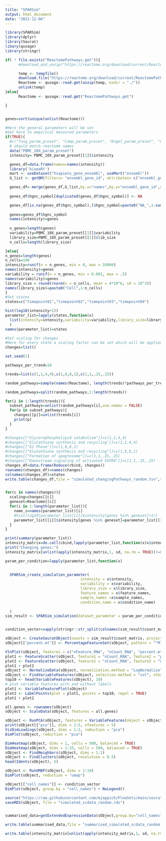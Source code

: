```yaml
---
title: "SPARSim"
output: html_document
date: "2022-12-06"
---
```


```r
library(SPARSim)
library(dplyr)
library(Seurat)
libary(qusage)
library(stringr)
```

```r

if( ! file.exists("ReactomePathways.gmt")){
      #download_and_unzip("https://reactome.org/download/current/ReactomePathways.gmt.zip", ".", "ReactomePathways.gmt.zip", ".")

      temp <- tempfile()
      download.file("https://reactome.org/download/current/ReactomePathways.gmt.zip",temp)
      Reactome <- qusage::read.gmt(unzip(temp, exdir = "./"))
      unlink(temp)
}else{
      Reactome <- qusage::read.gmt("ReactomePathways.gmt")

}


genes=sort(unique(unlist(Reactome)))

```


```r

#Here the general parameters will be set
#Set here to empirical measured parameters
if(TRUE){
  #c("Tung_param_preset", "Camp_param_preset", "Engel_param_preset", "Chu_param_preset", "Horning_param_preset", "Bacher_param_preset", "Brain_10X_param_preset", "T_10X_param_preset", "PBMC_10X_param_preset", "Zheng_param_preset", "Macosko_param_preset", "Saunders_param_preset")
  # should match reactome names
  data("PBMC_10X_param_preset")
  intensity= PBMC_10X_param_preset[[1]]$intensity

  genes_df=data.frame(names=names(intensity))
  library('biomaRt')
  mart <- useDataset("hsapiens_gene_ensembl", useMart("ensembl"))
  G_list <- getBM(filters= "ensembl_gene_id", attributes= c("ensembl_gene_id","hgnc_symbol"),values=genes_df$name,mart= mart)

  genes_df= merge(genes_df,G_list,by.x="names",by.y="ensembl_gene_id",all.x=TRUE)
  
  genes_df$hgnc_symbol[duplicated(genes_df$hgnc_symbol)] <- NA

  genes_df[is.na(genes_df$hgnc_symbol),]$hgnc_symbol=paste0("NA_",1:sum(is.na(genes_df$hgnc_symbol)))
  
  genes=genes_df$hgnc_symbol
  names(intensity)=genes
  
  n_genes=length(genes)
  variability=PBMC_10X_param_preset[[1]]$variability
  library_size=PBMC_10X_param_preset[[1]]$lib_size
  n_cells=length(library_size)

}else{
n_genes=length(genes)
n_cells=100
intensity=runif(n = n_genes, min = 0, max = 10000)
names(intensity)=genes
variability = runif(n = n_genes, min = 0.001, max = .5)
names(variability)=genes
library_size = round(rnorm(n = n_cells, mean = 4*10^6, sd = 10^3))
names(library_size)=paste0("Cell",1:n_cells)
}
#Set states
states=c("timepoint01","timepoint02","timepoint03","timepoint04")

hist(log10(intensity+1))
parameter_list=lapply(states,function(x)
  list(intensity=intensity,variability=variability,library_size=library_size,feature_names=genes,sample_names=paste0(x,"-Cell",1:n_cells),condition_name=x)
  )
names(parameter_list)=states

#Set scaling for changes
#Here for every state a scaling factor can be set which will be applied to every gene in the geneset
changes=list()

set.seed(1) 

pathways_per_trend=10

trends=list(c(1,1,4,4),c(1,8,8,1),c(1,1,.25,.25))

random_pathways=sample(names(Reactome), length(trends)*pathways_per_trend)

random_pathways=split(random_pathways,1:length(trends))

for(i in 1:length(trends)){
  subset_pathways=unlist(random_pathways[i],use.names = FALSE)
  for(p in subset_pathways){
    changes[[p]]=unlist(trends[i])
    print(p)
  }
}

#changes[["Glycerophospholipid catabolism"]]=c(1,1,4,4)
#changes[["Glutathione synthesis and recycling"]]=c(1,1,4,4)
#changes[["G1 Phase"]]=c(1,8,8,1)
#changes[["Glutathione synthesis and recycling"]]=c(1,8,8,1)
#changes[["Formation of apoptosome"]]=c(1,1,.25,.25)
#changes[["Downstream signaling of activated FGFR4"]]=c(1,1,.25,.25)
changes_df=data.frame(Reduce(rbind, changes))
rownames(changes_df)=names(changes)
colnames(changes_df)=states
write.table(changes_df,file = "simulated_changingPathways_random.tsv",sep="\t",row.names = TRUE,col.names=TRUE,quote = FALSE)


for(c in names(changes)){
  scaling=changes[[c]]
  geneset=Reactome[[c]]
  for(i in 1:length(parameter_list)){
    name_i=names(parameter_list)[i]
    #hist(log10(parameter_list[[i]]$intensity[genes %in% geneset]+1))
    parameter_list[[i]]$intensity[genes %in% geneset]=parameter_list[[i]]$intensity[genes %in% geneset]*scaling[i]
  }
}

print(summary(parameter_list))
intensity_matrix=do.call(cbind,lapply(parameter_list,function(x)x$intensity))
print("Changing genes:")
intensity_matrix[unlist(apply(intensity_matrix,1, sd, na.rm = TRUE))!=0, ]
```


```r
param_per_condition=lapply(parameter_list,function(x)
  

  SPARSim_create_simulation_parameter(
                                  intensity = x$intensity, 
                                  variability = x$variability, 
                                  library_size = x$library_size,
                                  feature_names = x$feature_names, 
                                  sample_names =x$sample_names, 
                                  condition_name = x$condition_name)
  
  )
sim_result <- SPARSim_simulation(dataset_parameter = param_per_condition)


condition_vector=sapply(stringr::str_split(colnames(sim_result$count_matrix),"-"), "[[", 1)
```



```r

sObject <- CreateSeuratObject(counts = sim_result$count_matrix, project = "simulated", min.cells = 3, min.features = 200)
sObject[["percent.mt"]] <- PercentageFeatureSet(sObject, pattern = "^MT-")

VlnPlot(sObject, features = c("nFeature_RNA", "nCount_RNA", "percent.mt"), ncol = 3)
plot1 <- FeatureScatter(sObject, feature1 = "nCount_RNA", feature2 = "percent.mt")
plot2 <- FeatureScatter(sObject, feature1 = "nCount_RNA", feature2 = "nFeature_RNA")
plot1 + plot2
sObject <- NormalizeData(sObject, normalization.method = "LogNormalize", scale.factor = 10000)
sObject <- FindVariableFeatures(sObject, selection.method = "vst", nfeatures = 2000)
top10 <- head(VariableFeatures(sObject), 10)
# plot variable features with and without labels
plot1 <- VariableFeaturePlot(sObject)
plot2 <- LabelPoints(plot = plot1, points = top10, repel = TRUE)
plot1 + plot2

all.genes <- rownames(sObject)
sObject <- ScaleData(sObject, features = all.genes)

sObject <- RunPCA(sObject, features = VariableFeatures(object = sObject))
print(sObject[["pca"]], dims = 1:5, nfeatures = 5)
VizDimLoadings(sObject, dims = 1:2, reduction = "pca")
DimPlot(sObject, reduction = "pca")

DimHeatmap(sObject, dims = 1, cells = 500, balanced = TRUE)
DimHeatmap(sObject, dims = 1:15, cells = 500, balanced = TRUE)
sObject <- FindNeighbors(sObject, dims = 1:1)
sObject <- FindClusters(sObject, resolution = 0.5)
head(Idents(sObject), 5)

sObject <- RunUMAP(sObject, dims = 1:10)
DimPlot(sObject, reduction = "umap")

sObject[["cell_names"]] <- condition_vector
DimPlot(sObject, group.by = "cell_names") + NoLegend()
```


```r
source("https://raw.githubusercontent.com/mjoppich/FlowSets/main/seurat_util_functions.R")
saveRDS(sObject, file = "simulated_scdata_random.rds")


summarised_data=getExtendedExpressionData(sObject,group.by="cell_names")

write.table(summarised_data,file = "summarised_simulated_scdata_random.tsv",sep="\t",row.names = FALSE,col.names=TRUE,quote = FALSE)

write.table(intensity_matrix[unlist(apply(intensity_matrix,1, sd, na.rm = TRUE))!=0, ],file = "simulated_changingGenes_random.tsv",sep="\t",row.names = TRUE,col.names=TRUE,quote = FALSE)

```
